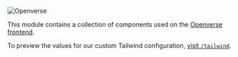 
<Meta title="Introduction/Openverse UI" />

![Openverse](https://raw.githubusercontent.com/WordPress/openverse/main/brand/logo.svg)

This module contains a collection of components used on the
[Openverse frontend](https://github.com/WordPress/openverse/tree/main/frontend).

To preview the values for our custom Tailwind configuration,
[visit `/tailwind`](https://docs.openverse.org/tailwind).
